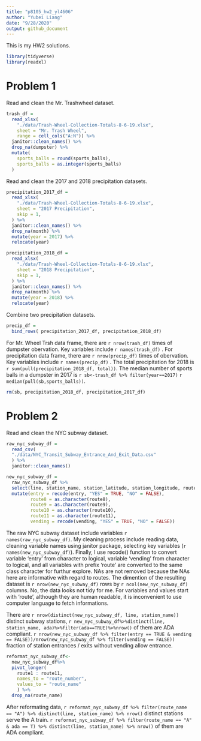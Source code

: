 ```yaml
---
title: "p8105_hw2_yl4606"
author: "Yubei Liang"
date: "9/28/2020"
output: github_document
---
```


This is my HW2 solutions.

```r
library(tidyverse)
library(readxl)
```


# Problem 1

Read and clean the Mr. Trashwheel dataset.

```r
trash_df = 
  read_xlsx(
    "./data/Trash-Wheel-Collection-Totals-8-6-19.xlsx",
    sheet = "Mr. Trash Wheel",
    range = cell_cols("A:N")) %>%
  janitor::clean_names() %>%
  drop_na(dumpster) %>%
  mutate(
    sports_balls = round(sports_balls),
    sports_balls = as.integer(sports_balls)
  )
```

Read and clean the 2017 and 2018 precipitation datasets.

```r
precipitation_2017_df = 
  read_xlsx(
    "./data/Trash-Wheel-Collection-Totals-8-6-19.xlsx",
    sheet = "2017 Precipitation",
    skip = 1,
  ) %>%
  janitor::clean_names() %>%
  drop_na(month) %>%
  mutate(year = 2017) %>%
  relocate(year)

precipitation_2018_df = 
  read_xlsx(
    "./data/Trash-Wheel-Collection-Totals-8-6-19.xlsx",
    sheet = "2018 Precipitation",
    skip = 1,
  ) %>%
  janitor::clean_names() %>%
  drop_na(month) %>%
  mutate(year = 2018) %>%
  relocate(year)
```

Combine two precipitation datasets.

```r
precip_df = 
  bind_rows( precipitation_2017_df, precipitation_2018_df)
```

For Mr. Wheel Trsh data frame, there are `r nrow(trash_df)` times of dumpster obervation. Key variables include `r names(trash_df)` . For precipitation data frame, there are `r nrow(precip_df)` times of obervation. Key variables include `r names(precip_df)` . The total precipitation for 2018 is `r sum(pull(precipitation_2018_df, total))`. The median number of sports balls in a dumpster in 2017 is `r sb<-trash_df %>% filter(year==2017)` `r median(pull(sb,sports_balls))`.

```r
rm(sb, precipitation_2018_df, precipitation_2017_df)
```



# Problem 2

Read and clean the NYC subway dataset.

```r
raw_nyc_subway_df = 
  read_csv(
  "./data/NYC_Transit_Subway_Entrance_And_Exit_Data.csv"
  ) %>%
  janitor::clean_names() 

new_nyc_subway_df = 
  raw_nyc_subway_df %>%
  select(line, station_name, station_latitude, station_longitude, route1:route11, entrance_type, entry, vending, ada) %>%
  mutate(entry = recode(entry, "YES" = TRUE, "NO" = FALSE),
         route8 = as.character(route8),
         route9 = as.character(route9),
         route10 = as.character(route10),
         route11 = as.character(route11),
         vending = recode(vending, "YES" = TRUE, "NO" = FALSE))
```

The raw NYC subway dataset include variables `r names(raw_nyc_subway_df)`. My cleaning process include reading data, cleaning variable names using janitor package, selecting key variables (`r names(new_nyc_subway_df)`). Finally, I use recode() function to convert variable 'entry' from character to logical, variable 'vending' from character to logical, and all variables with prefix 'route' are converted to the same class character for furthur explore. NAs are not removed because the NAs here are informative with regard to routes. The dimention of the resulting dataset is `r nrow(new_nyc_subway_df)` rows by `r ncol(new_nyc_subway_df)` columns. No, the data looks not tidy for me. For variables and values start with 'route', although they are human readable, it is inconvenient to use computer language to fetch informations. 

There are `r nrow(distinct(new_nyc_subway_df, line, station_name))` distinct subway stations, `r new_nyc_subway_df%>%distinct(line, station_name, ada)%>%filter(ada==TRUE)%>%nrow()` of them are ADA compliant. `r nrow(new_nyc_subway_df %>% filter(entry == TRUE & vending == FALSE))/nrow(new_nyc_subway_df %>% filter(vending == FALSE))` fraction of station entrances / exits without vending allow entrance.


```r
reformat_nyc_subway_df<-
  new_nyc_subway_df%>%
  pivot_longer(
    route1 : route11,
    names_to = "route_number",
    values_to = "route_name"
    ) %>%
  drop_na(route_name)
```

After reformating data, `r reformat_nyc_subway_df %>% filter(route_name == "A") %>% distinct(line, station_name) %>% nrow()` distinct stations serve the A train. `r reformat_nyc_subway_df %>% filter(route_name == "A" & ada == T) %>% distinct(line, station_name) %>% nrow()` of them are ADA compliant.

